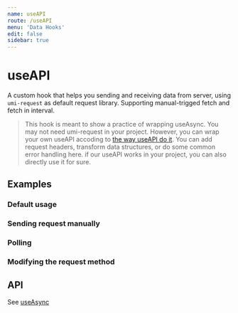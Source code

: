 ```yaml
---
name: useAPI
route: /useAPI
menu: 'Data Hooks'
edit: false
sidebar: true
---
```








# useAPI

A custom hook that helps you sending and receiving data from server, using `umi-request` as default request library.
Supporting manual-trigged fetch and fetch in interval.
> This hook is meant to show a practice of wrapping useAsync. You may not need umi-request in your project. However, you can wrap your own useAPI accoding to [the way useAPI do it](https://github.com/umijs/hooks/blob/master/src/useAPI/index.ts). You can add request headers, transform data structures, or do some common error handling here. if our useAPI works in your project, you can also directly use it for sure.

## Examples

### Default usage

<JackBox tsCode={Demo1CodeTsx} jsCode={Demo1CodeJsx} demoName='Default usage' description='The request will be sent after the component mount'>
  <Demo1 />
</JackBox>

### Sending request manually

<JackBox tsCode={Demo2CodeTsx} jsCode={Demo2CodeJsx} demoName='Sending request manually' description='Sending the request only when the `run` function is called'>
  <Demo2 />
</JackBox>

### Polling

<JackBox tsCode={Demo3CodeTsx} jsCode={Demo3CodeJsx} demoName='Polling' description='The request will be sent every 3 seconds, the timer will start running only if the last request has been received'>
  <Demo3 />
</JackBox>

### Modifying the request method

<JackBox tsCode={Demo4CodeTsx} jsCode={Demo4CodeJsx} demoName='Modifying the request method' description='Using your custom request method'>
  <Demo4 />
</JackBox>

## API

See [useAsync](./useAsync)